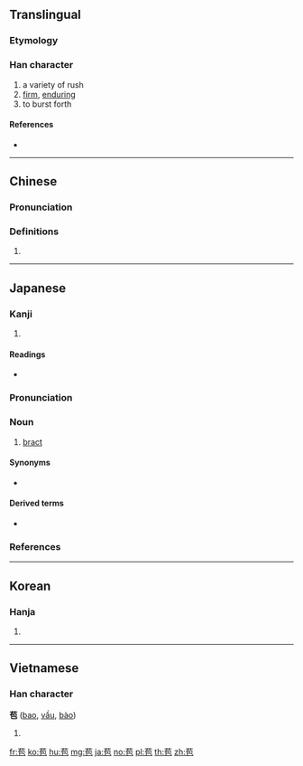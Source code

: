 {{character info/new}}
==Translingual==

===Etymology===
{{Han etyl}}

===Han character===
{{Han char|rn=140|rad=艸|as=05|sn=11|four=44712|canj=TPRU}}

# a variety of rush
# [[firm]], [[enduring]]
# to burst forth

====References====
* {{Han ref|kx=1023.040|dkj=30789|dj=1482.040|hdz=53195.060|uh=82DE|ud=33502|bh=AD63|bd=44387}}

----

==Chinese==
{{zh-forms}}

===Pronunciation===
{{zh-pron
|m=bāo
|c=baau1
|h=pfs=
|md=
|mn=pau/pô͘
|w=
|mc=y
|oc=y
|cat=
}}

===Definitions===
{{zh-hanzi}}

# {{rfdef|lang=zh}}

----

==Japanese==

===Kanji===
{{ja-kanji|grade=|rs=艸05}}

# {{defn|lang=ja|sort=艸05}}

====Readings====
* {{ja-readings|goon=[[ひょう]] (hyō)|kanon=[[ほう]] (hō)|kun=[[つと]] (tsuto)}}

{{wikipedia|lang=ja}}
{{ja-kanjitab|ほう|yomi=o}}

===Pronunciation===
{{ja-pron|yomi=kanon|ほう|acc=1|acc_ref=DJR}}

===Noun===
{{ja-noun|ほう|hhira=はう}}

# {{lb|ja|botany|sort=ほう}} [[bract]]

====Synonyms====
* {{ja-r|苞葉|ほうよう}}

====Derived terms====
* {{ja-r|総苞|そうほう|gloss=[[involucre]]}}

===References===
<references/>

----

==Korean==

===Hanja===
{{ko-hanja|hangeul=포|eumhun=|rv=po|mr=p'o|y=pho}}

# {{defn|lang=ko|sort=艸05}}

----

==Vietnamese==

===Han character===
'''苞''' ([[bao]], [[vầu]], [[bào]])

# {{defn|lang=vi}}

[[fr:苞]]
[[ko:苞]]
[[hu:苞]]
[[mg:苞]]
[[ja:苞]]
[[no:苞]]
[[pl:苞]]
[[th:苞]]
[[zh:苞]]